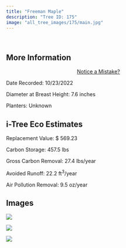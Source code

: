 ```yaml
---
title: "Freeman Maple"
description: "Tree ID: 175"
image: "all_tree_images/175/main.jpg"
---
```


<br>

## **More Information**
::: column-margin
<center><a class="button" href="https://forms.gle/W6f5nwYxrM33hF4f7">Notice a Mistake?</a></center>
:::


Date Recorded:  10/23/2022

Diameter at Breast Height:  7.6  inches

Planters:  Unknown

## **i-Tree Eco Estimates**


 Replacement Value: $ 569.23

 Carbon Storage:  457.5  lbs

 Gross Carbon Removal:  27.4  lbs/year

 Avoided Runoff:  22.2  ft<sup>3</sup>/year

 Air Pollution Removal:  9.5  oz/year

## **Images**


 ![](all_tree_images/175/IMG_6999.jpg)

 ![](all_tree_images/175/IMG_7001.jpg)

 ![](all_tree_images/175/main.jpg)

